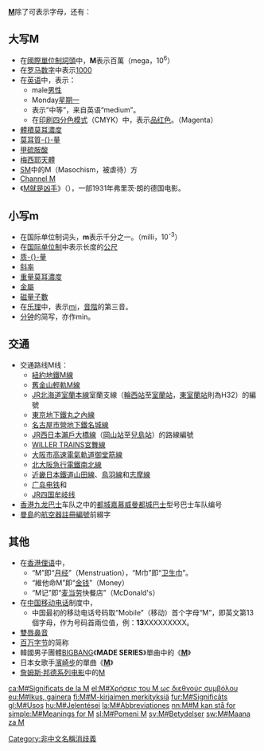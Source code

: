 {{NoteTA
|G1=Unit
|G2=Chemistry
|G3=Physics
|G4=IT
}}
'''[[M|M]]'''除了可表示字母，还有：

== 大写M ==
* 在[[國際單位制詞頭|國際單位制詞頭]]中，'''M'''表示百萬（mega，10<sup>6</sup>）
* 在[[罗马数字|罗马数字]]中表示[[1000|1000]]
* 在[[英语|英语]]中，表示：
** male[[男性|男性]]
** Monday[[星期一|星期一]]
** 表示“中等”，来自英语“medium”。
** 在[[印刷四分色模式|印刷四分色模式]]（CMYK）中，表示[[品红色|品红色]]。（Magenta）
* [[體積莫耳濃度|體積莫耳濃度]]
* [[莫耳質量|莫耳質-{}-量]]
* [[甲硫胺酸|甲硫胺酸]]
* [[梅西耶天體|梅西耶天體]]
* [[性虐恋|SM]]中的M（Masochism，被虐待）方
* [[Channel_M|Channel M]]
* 《[[M就是凶手|M就是凶手]]》（{{lang-de|M}}），一部1931年弗里茨·朗的德国电影。

== 小写m ==
* 在国际单位制词头，'''m'''表示千分之一。（milli，10<sup>-3</sup>）
* 在[[国际单位制|国际单位制]]中表示长度的[[公尺|公尺]]
* [[质量|质-{}-量]]
* [[斜率|斜率]]
* [[重量莫耳濃度|重量莫耳濃度]]
* [[金屬|金屬]]
* [[磁量子數|磁量子數]]
* 在[[乐理|乐理]]中，表示[[E音|mi]]，[[音階|音階]]的第三音。
* [[分钟|分钟]]的简写，亦作min。

== 交通 ==
{{线路名消歧义}}
* 交通路线M线：
** [[紐約地鐵M線|紐約地鐵M線]]
** [[舊金山輕軌M線|舊金山輕軌M線]]
** [[JR北海道|JR北海道]][[室蘭本線|室蘭本線]]室蘭支線（[[輪西站|輪西站]]至[[室蘭站|室蘭站]]，[[東室蘭站|東室蘭站]]則為H32）的編號
** [[東京地下鐵|東京地下鐵]]{{rint|tokyo|m}}[[丸之內線|丸之內線]]
** [[名古屋市營地下鐵|名古屋市營地下鐵]][[名城線|名城線]]
** [[JR西日本|JR西日本]][[瀨戶大橋線|瀨戶大橋線]]（[[岡山站_(日本)|岡山站]]至[[兒島站|兒島站]]）的路線編號
** [[WILLER_TRAINS|WILLER TRAINS]][[宮舞線|宮舞線]]
** [[大阪市高速電氣軌道|大阪市高速電氣軌道]][[御堂筋線|御堂筋線]]
** [[北大阪急行電鐵|北大阪急行電鐵]][[南北線_(北大阪急行電鐵)|南北線]]
** [[近畿日本鐵道|近畿日本鐵道]][[山田線_(近畿日本鐵道)|山田線]]、[[鳥羽線|鳥羽線]]和[[志摩線|志摩線]]
** [[广岛电铁|广岛电铁]]{{lj|廣島電鐵本線|広島電鉄本線|本线}}和{{lj|宮島線|広島電鉄宮島線}}
** [[JR四国|JR四国]][[牟岐线|牟岐线]]
* [[香港|香港]][[九龙巴士|九龙巴士]]车队之中的[[都城嘉慕威曼都城巴士|都城嘉慕威曼都城巴士]]型号巴士车队编号
* [[曼島|曼島]]的[[航空器註冊編號|航空器註冊編號]]前綴字

== 其他 ==
* 在[[香港|香港]][[俚语|俚语]]中，
** “M”即“[[月经|月经]]”（Menstruation），“M巾”即“[[卫生巾|卫生巾]]”。
** “維他命M”即“[[金钱|金钱]]”（Money）
** “M记”即“[[麦当劳|麦当劳]]快餐店”（McDonald's）
* 在[[中国|中国]][[移动电话|移动电话]]制度中，
** 中国最初的移动电话号码取“Mobile”（移动）首个字母“M”，即英文第13個字母，作为号码首兩位值，例：'''13'''XXXXXXXXX。
* [[雙唇鼻音|雙唇鼻音]]
* [[MB|百万字节]]的简称
* 韓國男子團體[[BIGBANG|BIGBANG]]《'''MADE SERIES'''》單曲中的《'''[[M_(BIGBANG單曲)|M]]'''》
* 日本女歌手[[濱崎步|濱崎步]]的單曲《'''[[M_(濱崎步單曲)|M]]'''》
* [[詹姆斯·邦德系列电影|詹姆斯·邦德系列电影]]中的[[M_(詹姆斯·邦德)|M]]

[[Category:非中文名稱消歧義|Category:非中文名稱消歧義]]

[[ca:M#Significats_de_la_M|ca:M#Significats de la M]]
[[el:M#Χρήσεις_του_Μ_ως_διεθνούς_συμβόλου|el:M#Χρήσεις του Μ ως διεθνούς συμβόλου]]
[[eu:M#Ikus,_gainera|eu:M#Ikus, gainera]]
[[fi:M#M-kirjaimen_merkityksiä|fi:M#M-kirjaimen merkityksiä]]
[[fur:M#Significâts|fur:M#Significâts]]
[[gl:M#Usos|gl:M#Usos]]
[[hu:M#Jelentései|hu:M#Jelentései]]
[[la:M#Abbreviationes|la:M#Abbreviationes]]
[[nn:M#M_kan_stå_for|nn:M#M kan stå for]]
[[simple:M#Meanings_for_M|simple:M#Meanings for M]]
[[sl:M#Pomeni_M|sl:M#Pomeni M]]
[[sv:M#Betydelser|sv:M#Betydelser]]
[[sw:M#Maana_za_M|sw:M#Maana za M]]
{{letter disambig}}